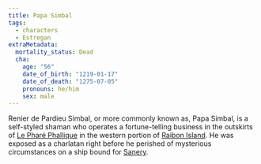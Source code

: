 ```yaml
---
title: Papa Simbal
tags:
  - characters
  - Estregan
extraMetadata:
  mortality_status: Dead
  cha:
    age: "56"
    date_of_birth: "1219-01-17"
    date_of_death: "1275-07-05"
    pronouns: he/him
    sex: male
---
```


Renier de Pardieu Simbal, or more commonly known as, Papa Simbal, is a
self-styled shaman who operates a fortune-telling business in the outskirts of
[Le Pharé Phallique](../locations/le-phare-phallique.mdx) in the western portion
of [Raibon Island](../locations/raibon-island.mdx). He was exposed as a
charlatan right before he perished of mysterious circumstances on a ship bound
for [Sanery](../locations/sanery.mdx).
